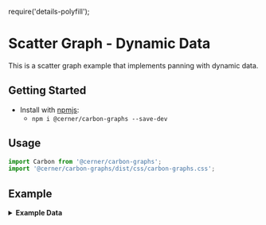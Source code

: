 require('details-polyfill');

# Scatter Graph - Dynamic Data

This is a scatter graph example that implements panning with dynamic data.

## Getting Started

- Install with [npmjs](https://www.npmjs.com):
  - `npm i @cerner/carbon-graphs --save-dev`

## Usage
```js
import Carbon from '@cerner/carbon-graphs';
import '@cerner/carbon-graphs/dist/css/carbon-graphs.css';
```

## Example
<ScatterGraphPanning />

<details>
<summary style={{ fontSize: 24 }}>
<b>Example Data</b>
</summary>

### Graph Config object
<GraphConfig />

### Data object

#### dataset 1
<DataObject1 />

#### dataset 2
<DataObject2 />
</details>

